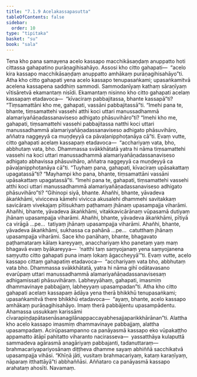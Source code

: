 ```yaml
---
title: "7.1.9 Acelakassapasutta"
tableOfContents: false
sidebar:
  order: 10
type: "tipitaka"
basket: "su"
book: "sala"
---
```



<DynamicBreadcrumb />

<Division number="351" book="sala" bookNo="13" page="489">

<Paragraph number="1532" book="sala">
Tena kho pana samayena acelo kassapo macchikāsaṇḍaṃ anuppatto hoti cittassa gahapatino purāṇagihisahāyo. Assosi kho citto gahapati—  “acelo kira kassapo macchikāsaṇḍaṃ anuppatto amhākaṃ purāṇagihisahāyo”ti. Atha kho citto gahapati yena acelo kassapo tenupasaṅkami; upasaṅkamitvā acelena kassapena saddhiṃ sammodi. Sammodanīyaṃ kathaṃ sāraṇīyaṃ vītisāretvā ekamantaṃ nisīdi. Ekamantaṃ nisinno kho citto gahapati acelaṃ kassapaṃ etadavoca—  “kīvaciraṃ pabbajitassa, bhante kassapā”ti? “Tiṃsamattāni kho me, gahapati, vassāni pabbajitassā”ti. “Imehi pana te, bhante, tiṃsamattehi vassehi atthi koci uttari manussadhammā alamariyañāṇadassanaviseso adhigato phāsuvihāro”ti? “Imehi kho me, gahapati, tiṃsamattehi vassehi pabbajitassa natthi koci uttari manussadhammā alamariyañāṇadassanaviseso adhigato phāsuvihāro, aññatra naggeyyā ca muṇḍeyyā ca pāvaḷanipphoṭanāya cā”ti. Evaṃ vutte, citto gahapati acelaṃ kassapaṃ etadavoca—  “acchariyaṃ vata, bho, abbhutaṃ vata, bho. Dhammassa svākkhātatā yatra hi nāma tiṃsamattehi vassehi na koci uttari manussadhammā alamariyañāṇadassanaviseso adhigato abhavissa phāsuvihāro, aññatra naggeyyā ca muṇḍeyyā ca pāvaḷanipphoṭanāya cā”ti.
</Paragraph>

<Paragraph number="1533" book="sala">
“Tuyhaṃ pana, gahapati, kīvaciraṃ upāsakattaṃ upagatassā”ti? “Mayhampi kho pana, bhante, tiṃsamattāni vassāni upāsakattaṃ upagatassā”ti. “Imehi pana te, gahapati, tiṃsamattehi vassehi atthi koci uttari manussadhammā alamariyañāṇadassanaviseso adhigato phāsuvihāro”ti? “Gihinopi siyā, bhante. Ahañhi, bhante, yāvadeva ākaṅkhāmi, vivicceva kāmehi vivicca akusalehi dhammehi savitakkaṃ savicāraṃ vivekajaṃ pītisukhaṃ paṭhamaṃ jhānaṃ upasampajja viharāmi. Ahañhi, bhante, yāvadeva ākaṅkhāmi, vitakkavicārānaṃ vūpasamā dutiyaṃ jhānaṃ upasampajja viharāmi. Ahañhi, bhante, yāvadeva ākaṅkhāmi, pītiyā ca virāgā …pe…  tatiyaṃ jhānaṃ upasampajja viharāmi. Ahañhi, bhante, yāvadeva ākaṅkhāmi, sukhassa ca pahānā …pe…  catutthaṃ jhānaṃ upasampajja viharāmi. Sace kho panāhaṃ, bhante, bhagavato paṭhamataraṃ kālaṃ kareyyaṃ, anacchariyaṃ kho panetaṃ yaṃ maṃ bhagavā evaṃ byākareyya—  ‘natthi taṃ saṃyojanaṃ yena saṃyojanena saṃyutto citto gahapati puna imaṃ lokaṃ āgaccheyyā’”ti. Evaṃ vutte, acelo kassapo cittaṃ gahapatiṃ etadavoca—  “acchariyaṃ vata bho, abbhutaṃ vata bho. Dhammassa svākkhātatā, yatra hi nāma gihī odātavasano evarūpaṃ uttari manussadhammā alamariyañāṇadassanavisesaṃ adhigamissati phāsuvihāraṃ. Labheyyāhaṃ, gahapati, imasmiṃ dhammavinaye pabbajjaṃ, labheyyaṃ upasampadan”ti.
</Paragraph>

<Paragraph number="1534" book="sala">
Atha kho citto gahapati acelaṃ kassapaṃ ādāya yena therā bhikkhū tenupasaṅkami; upasaṅkamitvā there bhikkhū etadavoca—  “ayaṃ, bhante, acelo kassapo amhākaṃ purāṇagihisahāyo. Imaṃ therā pabbājentu upasampādentu. Ahamassa ussukkaṃ karissāmi cīvarapiṇḍapātasenāsanagilānappaccayabhesajjaparikkhārānan”ti. Alattha kho acelo kassapo imasmiṃ dhammavinaye pabbajjaṃ, alattha upasampadaṃ. Acirūpasampanno ca panāyasmā kassapo eko vūpakaṭṭho appamatto ātāpī pahitatto viharanto nacirasseva—  yassatthāya kulaputtā sammadeva agārasmā anagāriyaṃ pabbajanti, tadanuttaraṃ—  brahmacariyapariyosānaṃ diṭṭheva dhamme sayaṃ abhiññā sacchikatvā upasampajja vihāsi. “Khīṇā jāti, vusitaṃ brahmacariyaṃ, kataṃ karaṇīyaṃ, nāparaṃ itthattāyā”ti abbhaññāsi. Aññataro ca panāyasmā kassapo arahataṃ ahosīti.

</Paragraph>
</Division>

<Paragraph number="1535" type="center" book="sala">
Navamaṃ.
</Paragraph>